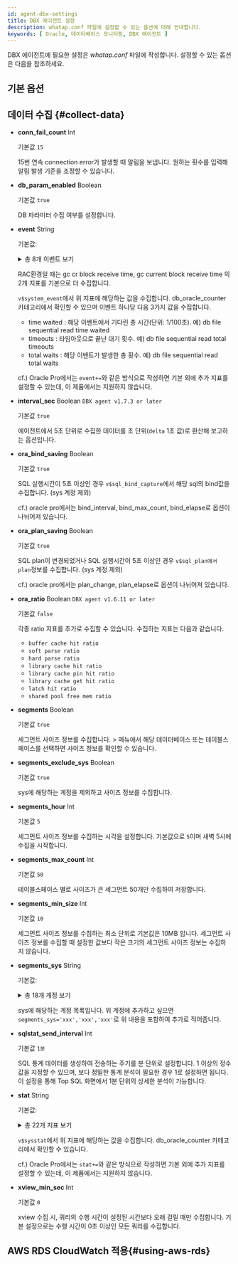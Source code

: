 ```yaml
---
id: agent-dbx-settings
title: DBX 에이전트 설정
description: whatap.conf 파일에 설정할 수 있는 옵션에 대해 안내합니다.
keywords: [ Oracle, 데이터베이스 모니터링, DBX 에이전트 ]
---
```



DBX 에이전트에 필요한 설정은 *whatap.conf* 파일에 작성합니다. 설정할 수 있는 옵션은 다음을 참조하세요.

## 기본 옵션


<Dbagentdbxbasicoption />


## 데이터 수집 {#collect-data}

* **conn_fail_count** <span class='type'>Int</span>

  기본값 `15`

  15번 연속 connection error가 발생할 때 알림을 보냅니다. 원하는 횟수를 입력해 알림 발생 기준을 조정할 수 있습니다.

* **db_param_enabled** <span class='type'>Boolean</span>

  기본값 `true`

  DB 파라미터 수집 여부를 설정합니다.

* **event** <span class='type'>String</span>

  기본값: 

  <details>
  
    <summary>총 8개 이벤트 보기</summary>

    `db file scattered read`, `db file sequential read`, `direct path read`, `direct path write`,  
    `enq: TX - row lock contention`, `latch free`, `library cache lock`, `library cache pin`
  
  </details>

  RAC환경일 때는 gc cr block receive time, gc current block receive time 의 2개 지표를 기본으로 더 수집합니다.

  `v$system_event`에서 위 지표에 해당하는 값을 수집합니다. db_oracle_counter 카테고리에서 확인할 수 있으며 이벤트 하나당 다음 3가지 값을 수집합니다.

    * time waited : 해당 이벤트에서 기다린 총 시간(단위: 1/100초). 예) db file sequential read time waited
    * timeouts : 타임아웃으로 끝난 대기 횟수. 예) db file sequential read total timeouts
    * total waits : 해당 이벤트가 발생한 총 횟수. 예) db file sequential read total waits

  cf.) Oracle Pro에서는 `event+=`와 같은 방식으로 작성하면 기본 외에 추가 지표를 설정할 수 있는데, 이 제품에서는 지원하지 않습니다.

* **interval_sec** <span class='type'>Boolean</span> <code class="my">DBX agent v1.7.3 or later</code>

  기본값 `true`

  에이전트에서 5초 단위로 수집한 데이터를 초 단위(`delta` 1초 값)로 환산해 보고하는 옵션입니다.

* **ora_bind_saving** <span class='type'>Boolean</span>

  기본값 `true`

  SQL 실행시간이 5초 이상인 경우 `v$sql_bind_capture`에서 해당 sql의 bind값을 수집합니다. (sys 계정 제외)

  cf.) oracle pro에서는 bind_interval, bind_max_count, bind_elapse로 옵션이 나뉘어져 있습니다.

* **ora_plan_saving** <span class='type'>Boolean</span>

  기본값 `true`

  SQL plan이 변경되었거나 SQL 실행시간이 5초 이상인 경우 `v$sql_plan에서 plan`정보를 수집합니다. (sys 계정 제외)
  
  cf.) oracle pro에서는 plan_change, plan_elapse로 옵션이 나뉘어져 있습니다.

* **ora_ratio** <span class='type'>Boolean</span> <code class="my">DBX agent v1.6.11 or later</code>

  기본값 `false`
  
  각종 ratio 지표를 추가로 수집할 수 있습니다. 수집하는 지표는 다음과 같습니다.

  * `buffer cache hit ratio`
  * `soft parse ratio`
  * `hard parse ratio`
  * `library cache hit ratio`
  * `library cache pin hit ratio`
  * `library cache get hit ratio`
  * `latch hit ratio`
  * `shared pool free mem ratio`

* **segments** <span class='type'>Boolean</span>

  기본값 `true`

  세그먼트 사이즈 정보를 수집합니다. <Cmdname sid="side_reportStat" className="uitext" /> &gt; <Cmdname sid="side_tableSpace" className="uitext" /> 메뉴에서 해당 데이터베이스 또는 테이블스페이스를 선택하면 사이즈 정보를 확인할 수 있습니다.

* **segments_exclude_sys** <span class='type'>Boolean</span>

  기본값 `true`

  sys에 해당하는 계정을 제외하고 사이즈 정보를 수집합니다.

* **segments_hour** <span class='type'>Int</span>

  기본값 `5`

  세그먼트 사이즈 정보를 수집하는 시각을 설정합니다. 기본값으로 `5`이며 새벽 5시에 수집을 시작합니다.

* **segments_max_count** <span class='type'>Int</span>

  기본값 `50`

  테이블스페이스 별로 사이즈가 큰 세그먼트 50개만 수집하여 저장합니다.

* **segments_min_size** <span class='type'>Int</span>

  기본값 `10`

  세그먼트 사이즈 정보를 수집하는 최소 단위로 기본값은 10MB 입니다. 세그먼트 사이즈 정보를 수집할 때 설정한 값보다 작은 크기의 세그먼트 사이즈 정보는 수집하지 않습니다.

* **segments_sys** <span class='type'>String</span>

  기본값: 
  
  <details>
    <summary>총 18개 계정 보기</summary>

    `SYS`, `OUTLN`, `SYSTEM`, `AUDSYS`, `DBSNMP`, `GSMADMIN_INTERNAL`,  
    `XDB`, `WMSYS`, `OJVMSYS`, `CTXSYS`, `ORDSYS`, `ORDDATA`,  
    `MDSYS`, `LBACSYS`, `DVSYS`, `DBSFWUSER`, `APPQOSSYS`, `OLAPSYS`  

  </details>

  sys에 해당하는 계정 목록입니다. 위 계정에 추가하고 싶으면 `segments_sys='xxx','xxx','xxx'`로 위 내용을 포함하여 추가로 적어줍니다.

* **sqlstat_send_interval** <span class='type'>Int</span>

    기본값 `1분`

    SQL 통계 데이터를 생성하여 전송하는 주기를 분 단위로 설정합니다.
    1 이상의 정수 값을 지정할 수 있으며, 보다 정밀한 통계 분석이 필요한 경우 1로 설정하면 됩니다.
    이 설정을 통해 Top SQL 화면에서 1분 단위의 상세한 분석이 가능합니다.

* **stat** <span class='type'>String</span>

  기본값: 

  <details>

    <summary>총 22개 지표 보기</summary>

    `consistent gets`, `cpu used by this session`, `db block changes`, `db block gets`, `db time`,  
    `data blocks consistent reads - undo records applied`, `enqueue waits`, `execute count`,  
    `logons current`, `opened cursors current`, `parse count (hard)`, `parse count (total)`,  
    `physical reads`, `physical writes`, `redo entries`, `rollback changes - undo records applied`,  
    `session logical reads`, `sorts (disk)`, `sorts (memory)`, `transaction tables consistent reads - undo records applied`,
    `user commits`, `user rollbacks`
  
  </details>

  `v$sysstat`에서 위 지표에 해당하는 값을 수집합니다. db_oracle_counter 카테고리에서 확인할 수 있습니다.

  cf.) Oracle Pro에서는 `stat+=`와 같은 방식으로 작성하면 기본 외에 추가 지표를 설정할 수 있는데, 이 제품에서는 지원하지 않습니다.

* **xview_min_sec** <span class='type'>Int</span>

  기본값 `0`

  xview 수집 시, 쿼리의 수행 시간이 설정된 시간보다 오래 걸릴 때만 수집합니다. 기본 설정으로는 수행 시간이 0초 이상인 모든 쿼리를 수집합니다.

## AWS RDS CloudWatch 적용{#using-aws-rds}

<AWSRDSdesc name='db_oracle_counter' />


<Dbagentaws />


<Dbaes256encrypt />  


<Dbsettingagentnamedetails level={2} agentType="DBX" />